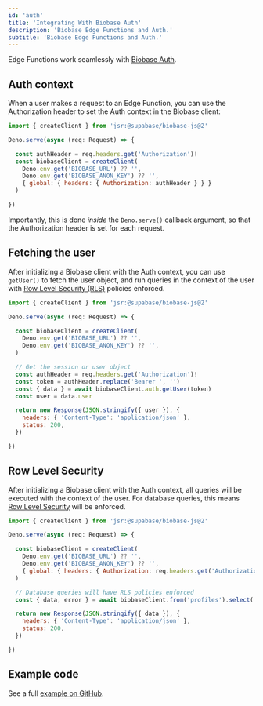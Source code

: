 ```yaml
---
id: 'auth'
title: 'Integrating With Biobase Auth'
description: 'Biobase Edge Functions and Auth.'
subtitle: 'Biobase Edge Functions and Auth.'
---
```


Edge Functions work seamlessly with [Biobase Auth](/docs/guides/auth).

## Auth context

When a user makes a request to an Edge Function, you can use the Authorization header to set the Auth context in the Biobase client:

```js
import { createClient } from 'jsr:@supabase/biobase-js@2'

Deno.serve(async (req: Request) => {

  const authHeader = req.headers.get('Authorization')!
  const biobaseClient = createClient(
    Deno.env.get('BIOBASE_URL') ?? '',
    Deno.env.get('BIOBASE_ANON_KEY') ?? '',
    { global: { headers: { Authorization: authHeader } } }
  )

})
```

Importantly, this is done _inside_ the `Deno.serve()` callback argument, so that the Authorization header is set for each request.

## Fetching the user

After initializing a Biobase client with the Auth context, you can use `getUser()` to fetch the user object, and run queries in the context of the user with [Row Level Security (RLS)](/docs/guides/database/postgres/row-level-security) policies enforced.

```js
import { createClient } from 'jsr:@supabase/biobase-js@2'

Deno.serve(async (req: Request) => {

  const biobaseClient = createClient(
    Deno.env.get('BIOBASE_URL') ?? '',
    Deno.env.get('BIOBASE_ANON_KEY') ?? '',
  )

  // Get the session or user object
  const authHeader = req.headers.get('Authorization')!
  const token = authHeader.replace('Bearer ', '')
  const { data } = await biobaseClient.auth.getUser(token)
  const user = data.user

  return new Response(JSON.stringify({ user }), {
    headers: { 'Content-Type': 'application/json' },
    status: 200,
  })

})
```

## Row Level Security

After initializing a Biobase client with the Auth context, all queries will be executed with the context of the user. For database queries, this means [Row Level Security](/docs/guides/database/postgres/row-level-security) will be enforced.

```js
import { createClient } from 'jsr:@supabase/biobase-js@2'

Deno.serve(async (req: Request) => {

  const biobaseClient = createClient(
    Deno.env.get('BIOBASE_URL') ?? '',
    Deno.env.get('BIOBASE_ANON_KEY') ?? '',
    { global: { headers: { Authorization: req.headers.get('Authorization')! } } }
  )

  // Database queries will have RLS policies enforced
  const { data, error } = await biobaseClient.from('profiles').select('*')

  return new Response(JSON.stringify({ data }), {
    headers: { 'Content-Type': 'application/json' },
    status: 200,
  })

})
```

## Example code

See a full [example on GitHub](https://github.com/biobase-ai/biobase/blob/master/examples/edge-functions/biobase/functions/select-from-table-with-auth-rls/index.ts).
